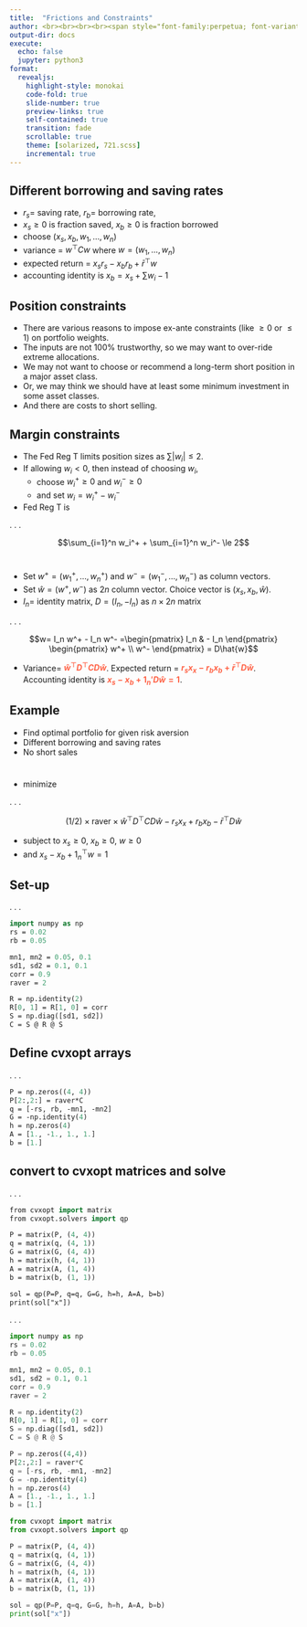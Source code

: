 ```yaml
---
title:  "Frictions and Constraints"
author: <br><br><br><br><span style="font-family:perpetua; font-variant:small-caps; color:#606060;">Kerry Back</span><br><br><img src="RiceBusiness-transparent-logo-sm.png"  height=80>
output-dir: docs
execute:
  echo: false
  jupyter: python3
format: 
  revealjs:
    highlight-style: monokai
    code-fold: true
    slide-number: true
    preview-links: true
    self-contained: true
    transition: fade
    scrollable: true
    theme: [solarized, 721.scss]
    incremental: true
---
```


## Different borrowing and saving rates

- $r_s=$ saving rate, $r_b=$ borrowing rate,
- $x_s \ge 0$ is fraction saved, $x_b \ge 0$ is fraction borrowed
- choose $(x_s, x_b, w_1, \ldots, w_n)$
- variance = $w^\top C w$ where $w=(w_1, \ldots, w_n)$
- expected return = $x_s r_s - x_b r_b + \bar{r}^\top w$
- accounting identity is $x_b = x_s + \sum w_i - 1$

## Position constraints

- There are various reasons to impose ex-ante constraints (like $\ge 0$ or $\le 1$) on portfolio weights.
- The inputs are not 100% trustworthy, so we may want to over-ride extreme allocations.
- We may not want to choose or recommend a long-term short position in a major asset class.
- Or, we may think we should have at least some minimum investment in some asset classes.
- And there are costs to short selling.

## Margin constraints

- The Fed Reg T limits position sizes as $\sum |w_i| \le 2$.
- If allowing $w_i<0$, then instead of choosing $w_i$, 
  - choose $w_i^+ \ge 0$ and $w_i^-\ge 0$  
  - and set $w_i = w_i^+ - w_i^-$
- Fed Reg T is 

. . .

$$\sum_{i=1}^n w_i^+ + \sum_{i=1}^n w_i^- \le 2$$

#

- Set $w^+ = (w_1^+, \ldots, w_n^+)$ and $w^- = (w_1^-, \ldots, w_n^-)$ as column vectors.  
- Set $\hat{w} = (w^+, w^-)$ as $2n$ column vector.  Choice vector is $(x_s, x_b, \hat{w})$.
- $I_n =$ identity matrix, $D = (I_n, -I_n)$ as $n \times 2n$ matrix

. . .

$$w= I_n w^+ - I_n w^- =\begin{pmatrix} I_n & - I_n \end{pmatrix}
\begin{pmatrix} w^+ \\ w^- \end{pmatrix} = D\hat{w}$$


- Variance= [$\hat{w}^\top D^\top C D \hat{w}$]{style="color:tomato; font-weight:bold;"}.  Expected return = [$r_sx_x - r_bx_b + \bar{r}^\top D \hat{w}$]{style="color:tomato; font-weight:bold;"}.  Accounting identity is [$x_s - x_b + 1_n'D\hat{w} = 1$]{style="color:tomato; font-weight:bold;"}.


## Example

- Find optimal portfolio for given risk aversion
- Different borrowing and saving rates
- No short sales

#

- minimize 

. . .

$$(1/2) \times \text{raver} \times \hat{w}^\top D^\top C D \hat{w} - r_s x_x + r_b x_b - \bar{r}^\top D \hat{w}$$

- subject to $x_s \ge 0$, $x_b \ge 0$, $w \ge 0$
- and $x_s - x_b + 1_n^\top w = 1$


## Set-up

. . .

```p
import numpy as np
rs = 0.02
rb = 0.05

mn1, mn2 = 0.05, 0.1
sd1, sd2 = 0.1, 0.1
corr = 0.9
raver = 2

R = np.identity(2)
R[0, 1] = R[1, 0] = corr
S = np.diag([sd1, sd2])
C = S @ R @ S
```

## Define cvxopt arrays

. . .

```p
P = np.zeros((4, 4))
P[2:,2:] = raver*C
q = [-rs, rb, -mn1, -mn2]
G = -np.identity(4)
h = np.zeros(4)
A = [1., -1., 1., 1.]
b = [1.]
```

## convert to cvxopt matrices and solve

. . .

```p
from cvxopt import matrix
from cvxopt.solvers import qp

P = matrix(P, (4, 4))
q = matrix(q, (4, 1))
G = matrix(G, (4, 4))
h = matrix(h, (4, 1))
A = matrix(A, (1, 4))
b = matrix(b, (1, 1))

sol = qp(P=P, q=q, G=G, h=h, A=A, b=b)
print(sol["x"])
```

. . .

```python
import numpy as np
rs = 0.02
rb = 0.05

mn1, mn2 = 0.05, 0.1
sd1, sd2 = 0.1, 0.1
corr = 0.9
raver = 2

R = np.identity(2)
R[0, 1] = R[1, 0] = corr
S = np.diag([sd1, sd2])
C = S @ R @ S

P = np.zeros((4,4))
P[2:,2:] = raver*C
q = [-rs, rb, -mn1, -mn2]
G = -np.identity(4)
h = np.zeros(4)
A = [1., -1., 1., 1.]
b = [1.]

from cvxopt import matrix
from cvxopt.solvers import qp

P = matrix(P, (4, 4))
q = matrix(q, (4, 1))
G = matrix(G, (4, 4))
h = matrix(h, (4, 1))
A = matrix(A, (1, 4))
b = matrix(b, (1, 1))

sol = qp(P=P, q=q, G=G, h=h, A=A, b=b)
print(sol["x"])
```

